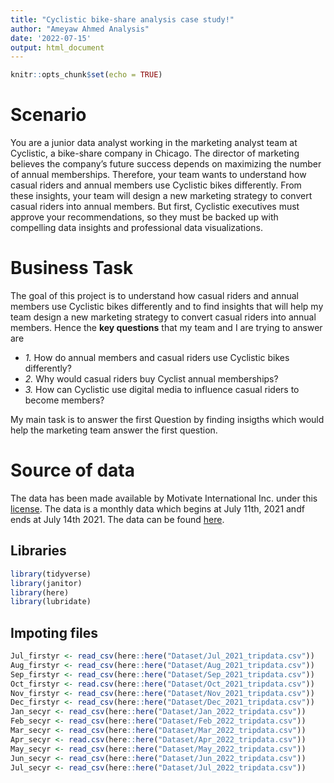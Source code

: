 ---
title: "Cyclistic bike-share analysis case study!"
author: "Ameyaw Ahmed Analysis"
date: '2022-07-15'
output: html_document
---

```{r setup, include=FALSE}
knitr::opts_chunk$set(echo = TRUE)
```

# Scenario
You are a junior data analyst working in the marketing analyst team at Cyclistic, a bike-share company in Chicago. The director of marketing believes the company’s future success depends on maximizing the number of annual memberships. Therefore, your team 
wants to understand how casual riders and annual members use Cyclistic bikes differently. From these insights, your team will design a new marketing strategy to convert casual riders into annual members. But first, Cyclistic executives must approve your recommendations, so they must be backed up with compelling data  insights and 
professional data visualizations.  

# Business Task
 The goal of this project is to understand how casual riders and annual members use Cyclistic bikes differently and to find insights that will help my team design a new marketing strategy to convert casual riders into annual members. Hence the **key questions** that my team and I are trying to answer are 

- *1.* How do annual members and casual riders use Cyclistic bikes differently?
- *2.* Why would casual riders buy Cyclist annual memberships?
- *3.* How can Cyclistic use digital media to influence casual riders to become members?  

 My main task is to answer the first Question by finding insigths which would help the
 marketing team answer the first question.
 
# Source of data
The data has been made available by Motivate International Inc. under this [license](https://www.divvybikes.com/data-license-agreement). The data is a monthly data which begins at July 11th, 2021 andf ends at July 14th 2021. The data can be found [here](https://divvy-tripdata.s3.amazonaws.com/index.html).

## Libraries
```{r message=FALSE, warning=FALSE, include=FALSE}
library(tidyverse)
library(janitor)
library(here)
library(lubridate)
```

## Impoting files
```{r include=FALSE}
Jul_firstyr <- read_csv(here::here("Dataset/Jul_2021_tripdata.csv"))
Aug_firstyr <- read_csv(here::here("Dataset/Aug_2021_tripdata.csv"))
Sep_firstyr <- read_csv(here::here("Dataset/Sep_2021_tripdata.csv"))
Oct_firstyr <- read.csv(here::here("Dataset/Oct_2021_tripdata.csv"))
Nov_firstyr <- read_csv(here::here("Dataset/Nov_2021_tripdata.csv"))
Dec_firstyr <- read_csv(here::here("Dataset/Dec_2021_tripdata.csv"))
Jan_secyr <- read_csv(here::here("Dataset/Jan_2022_tripdata.csv"))
Feb_secyr <- read_csv(here::here("Dataset/Feb_2022_tripdata.csv"))
Mar_secyr <- read_csv(here::here("Dataset/Mar_2022_tripdata.csv"))
Apr_secyr <- read.csv(here::here("Dataset/Apr_2022_tripdata.csv"))
May_secyr <- read_csv(here::here("Dataset/May_2022_tripdata.csv"))
Jun_secyr <- read_csv(here::here("Dataset/Jun_2022_tripdata.csv"))
Jul_secyr <- read_csv(here::here("Dataset/Jul_2022_tripdata.csv"))

```

#

 
 
